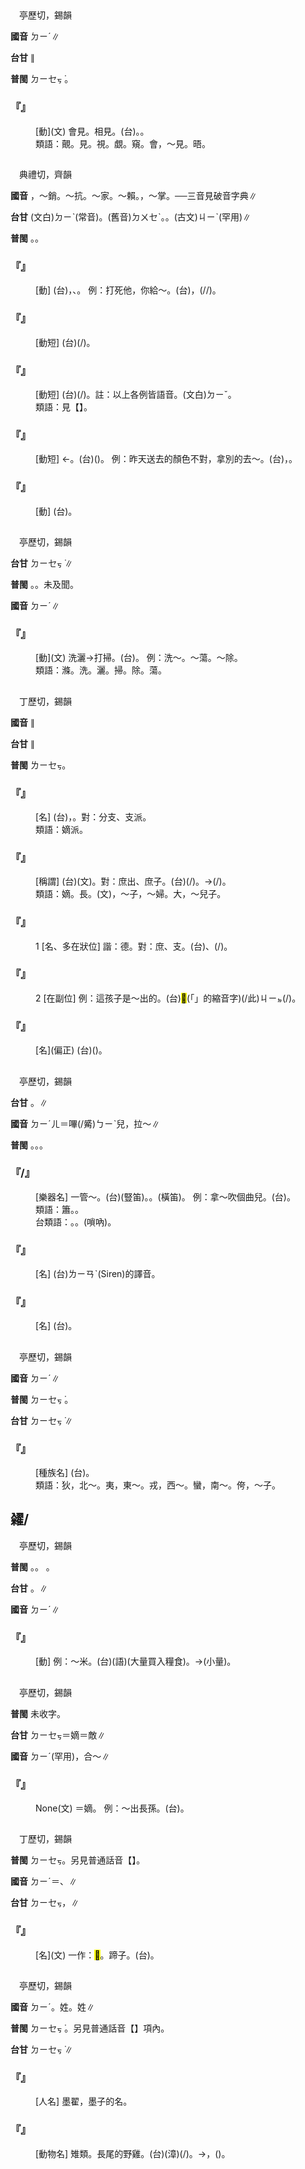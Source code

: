 
=={{ruby|覿|ㄉㄧˊ}}==

　亭歷切，錫韻

'''國音''' <rt>ㄉㄧˊ</rt>∥

'''台甘''' {{ruby|(文)|ㄉㆦㆶ ͘}}∥

'''普閩''' <rt>ㄉㄧㆤㆶ ͘</rt>。

    

==='''『{{ruby|覿|ㄉㄧˊ}}』'''===
: [動](文) 會見。相見。(台){{ruby|相|ㄒㄧㄜ}}{{ruby|/|ㄙㆩ}}{{ruby|見|ㄍㆪ˪}}。{{ruby|相|ㄒㄧㆲ}}{{ruby|會|ㄏㄨㆤ˫}}。
:類語：覿。見。視。覷。窺。會，～見。晤。
:
    

=={{ruby|抵|ㄉㄧˊ}}==

　典禮切，齊韻

'''國音''' {{ruby|(語)|ㄉㄧˊ}}{{ruby|。|ㄉㄧˇ}}，～銷。～抗。～家。～賴。{{ruby|(文)|ㄓˇ}}，～掌。──三音見破音字典∥

'''台甘''' (文白)<rt>ㄉㄧˋ</rt>(常音)。(舊音)<rt>ㄉㄨㆤˋ</rt>。{{ruby|(語)|ㄉㄨˋ}}。(古文)<rt>ㄐㄧˋ</rt>(罕用)∥

'''普閩''' {{ruby|(文)|ㄉㆤˋ}}。{{ruby|(白)|ㄉㄧˋ}}。

    

==='''『{{ruby|抵|ㄉㄧˊ}}』'''===
: [動] (台){{ruby|抵|ㄉㄧˋ}}，{{ruby|賠|ㄅㄨㆤˊ}}{{ruby|/|ㄅㆤˊ}}、{{ruby|配|ㄆㄨㆤ˪}}。 例：打死他，你給～。(台){{ruby|扑|ㄆㄚㆷ}}{{ruby|死|ㄒㄧˋ}}{{ruby|伊|ㄧ}}，{{ruby|汝|ㄌㄧˋ}}{{ruby|去|ㄎㄧ˪}}{{ruby|抵|ㄉㄨˋ}}{{ruby|/|ㄉㄧˋ}}(/{{ruby|對|ㄉㄨㄧ˪}}{{ruby|抵|ㄉㄨˋ}}{{ruby|/|ㄉㄧˋ}}/{{ruby|賠|ㄅㄨㆤˊ}}{{ruby|/|ㄅㆤˊ}}){{ruby|人|ㆢㄧㄣˊ}}{{ruby|/|ㄌㄧㄣˊ}}{{ruby|命|ㆠㄧㄥ˫}}。
    

==='''『{{ruby|抵|ㄉㄧˊ}}{{ruby|命|ㄇㄧㄥˋ}}』'''===
: [動短] (台){{ruby|抵|ㄉㄨˋ}}{{ruby|/|ㄉㄧˋ}}{{ruby|銷|ㄒㄧㄠ}}(/{{ruby|對|ㄉㄨㄧ˪}}{{ruby|抵|ㄉㄧˋ}}){{ruby|賠|ㄅㄨㆤˊ}}{{ruby|/|ㄅㆤˊ}}{{ruby|命|ㄇㄧㄚ˫}}。
    

==='''『{{ruby|抵|ㄉㄧˊ}}{{ruby|不|ㄅㄨˊ}}{{ruby|住|ㄓㄨˋ}}』'''===
: [動短] (台){{ruby|抵|ㄉㄨ˪}}(/{{ruby|擋|ㄉㆲ˪}}){{ruby|<mark>&#xffa45;</mark>|ㆠㆤ˫}}{{ruby|/|ㆠㄨㆤ˫}}{{ruby|住|ㄉㄧㄠˊ}}。註：以上各例皆語音。(文白)<rt>ㄉㄧˇ</rt>。
:類語：見【{{ruby|抵|ㄉㄧˇ}}】。
:
    

==='''『{{ruby|抵|ㄉㄧˊ}}{{ruby|換|·ㄏㄨㄢˋ}}』'''===
: [動短] ←{{ruby|抵|ㄉㄧˇ}}{{ruby|換|ㄏㄨㄢˋ}}。(台){{ruby|抵|ㄉㄧˋ}}{{ruby|換|ㄨㆩ˫}}({{ruby|提|ㄊㆤㆷ}}{{ruby|一|ㄐㄧㆵ ͘}}{{ruby|項|ㄏㄤ˫}}{{ruby|物|ㄇㄧㆷ ͘}}{{ruby|/|ㄇㆭㆷ ͘}}{{ruby|去|ㄎㄧ˪}}{{ruby|替|ㄊㄨㆤ˪}}{{ruby|/|ㄊㆤ˪}}{{ruby|換|ㄨㆩ˫}}{{ruby|原|ㆣㄨㄢˊ}}{{ruby|來|ㄌㄞˊ}}{{ruby|丌|ㆤ}}{{ruby|一|ㄐㄧㆵ ͘}}{{ruby|項|ㄏㄤ˫}})。 例：昨天送去的顏色不對，拿別的去～。(台){{ruby|昨|ㄗㄚ˫}}{{ruby|日|ㄌㄧㆵ ͘}}{{ruby|送|ㄙㄤ˪}}{{ruby|去|ㄎㄧ˪}}{{ruby|丌|ㆤ}}{{ruby|顏|ㆣㄢˊ}}{{ruby|色|ㄒㄧㆤㆶ}}{{ruby|不|ㆬ˫}}{{ruby|著|ㄉㄧㄜㆷ ͘}}，{{ruby|提|ㄊㆤㆷ}}{{ruby|別|ㄅㄚㆵ ͘}}{{ruby|丌|ㆤ}}{{ruby|去|ㄎㄧ˪}}{{ruby|替|ㄊㄨㆤ˪}}{{ruby|/|ㄊㆤ˪}}{{ruby|換|ㄨㆩ˫}}。
    

==='''『{{ruby|抵|ㄉㄧˊ}}{{ruby|償|ㄔㄤˊ}}』'''===
: [動] (台){{ruby|對|ㄉㄨㄧ˪}}{{ruby|抵|ㄉㄨˋ}}{{ruby|/|ㄉㄧˋ}}{{ruby|性|ㄒㄧㄥ˪}}{{ruby|丌|ㆤ}}{{ruby|賠|ㄅㄨㆤˊ}}{{ruby|/|ㄅㆤˊ}}{{ruby|償|ㄒㄧㆲˋ}}。
    

=={{ruby|滌|ㄉㄧˊ}}==

　亭歷切，錫韻

'''台甘''' <rt>ㄉㄧㆤㆶ ͘</rt>∥

'''普閩''' {{ruby|(文)|ㄉㄧㆤㆶ ͘}}。{{ruby|(白)|ㄉㄧㄚㆷ ͘}}。未及聞。

'''國音''' <rt>ㄉㄧˊ</rt>∥

    

==='''『{{ruby|滌|ㄉㄧˊ}}』'''===
: [動](文) 洗灑→打掃。(台){{ruby|洗|ㄙㄨㆤˋ}}{{ruby|/|ㄙㆤˋ}}{{ruby|蕩|ㄉㆭ˫}}。 例：洗～。～蕩。～除。
:類語：滌。洗。灑。掃。除。蕩。
:
    

=={{ruby|嫡|ㄉㄧˊ}}==

　丁歷切，錫韻

'''國音''' {{ruby|(文)|ㄉㄧˊ}}∥

'''台甘''' {{ruby|(文)|ㄉㄧㆤㆶ}}∥

'''普閩''' <rt>ㄌㄧㆤㆶ</rt>。

    

==='''『{{ruby|嫡|ㄉㄧˊ}}{{ruby|系|ㄒㄧˋ}}』'''===
: [名] (台){{ruby|正|ㄐㄧㄥ˪}}{{ruby|宗|ㄗㆲ}}，{{ruby|本|ㄅㄨㄣˋ}}{{ruby|派|ㄆㄞ˪}}。對：分支、支派。
:類語：嫡派。
:
    

==='''『{{ruby|嫡|ㄉㄧˊ}}{{ruby|子|ㄗˇ}}』'''===
: [稱謂] (台){{ruby|嫡|ㄉㄧㆤㆶ}}{{ruby|子|ㄗㄨˋ}}(文)。對：庶出、庶子。(台){{ruby|大|ㄉㄨㄚ˫}}{{ruby|<mark>&#xffa44;</mark>|ㆠㆦˋ}}{{ruby|生|ㄙㆥ}}{{ruby|/|ㄒㆪ}}{{ruby|丌|ㆤ}}{{ruby|長|ㄉㄧㆲˋ}}{{ruby|子|ㄗㄨˋ}}(/{{ruby|大|ㄉㄨㄚ˫}}{{ruby|囝|ㄍㆩˋ}}{{ruby|/|ㄍㄧㆩˋ}})。→{{ruby|正|ㄐㄧㆩ˪}}{{ruby|妻|ㄘㆤ}}(/{{ruby|大|ㄉㄨㄚ˫}}{{ruby|<mark>&#xffa44;</mark>|ㆠㆦˋ}}){{ruby|丌|ㆤ}}{{ruby|囝|ㄍㆩˋ}}{{ruby|/|ㄍㄧㆩˋ}}。
:類語：嫡。長。{{ruby|冢|ㄓㄨㄥˇ}}(文)，～子，～婦。大，～兒子。
:
    

==='''『{{ruby|嫡|ㄉㄧˊ}}』'''===
:1  [名、多在狀位] 諧：德。對：庶、支。(台){{ruby|正|ㄐㄧㄥ˪}}{{ruby|宗|ㄗㆲ}}、{{ruby|正|ㄐㄧㄥ˪}}{{ruby|室|ㄒㄧㆤㆶ}}{{ruby|/|ㄒㄧㆵ}}(/{{ruby|大|ㄉㄨㄚ˫}}{{ruby|<mark>&#xffa44;</mark>|ㆠㆦˋ}})。
    

==='''『{{ruby|嫡|ㄉㄧˊ}}』'''===
:2  [在副位] 例：這孩子是～出的。(台)<mark>&#xffb50;</mark>(「{{ruby|此|ㄐㄧˋ}}{{ruby|一|ㄐㄧㆵ ͘}}」的縮音字)(/此)<rt>ㄐㄧㆵ</rt>{{ruby|個|ㆤˊ}}{{ruby|<mark>&#xffb51;</mark>|ㆣㄧㄣˋ}}{{ruby|仔|ㄚ}}{{ruby|是|ㄒㄧ˫}}{{ruby|嫡|ㄉㄧㆤㆶ}}{{ruby|出|ㄘㄨㆵ}}(/{{ruby|大|ㄉㄨㄚ˫}}{{ruby|<mark>&#xffa44;</mark>|ㆠㆦˋ}}{{ruby|生|ㄙㆥ}}{{ruby|/|ㄒㆪ}}){{ruby|丌|ㆤ}}。
    

==='''『{{ruby|嫡|ㄉㄧˊ}}{{ruby|親|ㄑㄧㄣ}}』'''===
: [名](偏正) (台){{ruby|至|ㄐㄧ˪}}{{ruby|親|ㄑㄧㄣ}}({{ruby|共|ㄍㄤ˫}}{{ruby|血|ㄏㄨㆤㆷ}}{{ruby|統|ㄊㆲˋ}}{{ruby|丌|ㆤ}}{{ruby|家|ㄍㄚ}}{{ruby|族|ㄗㆦㆶ ͘}})。
    

=={{ruby|笛|ㄉㄧˊ}}==

　亭歷切，錫韻

'''台甘''' {{ruby|(文)|ㄉㄧㆤㆶ ͘}}。{{ruby|(語)|ㄉㄚㆵ ͘}}∥

'''國音''' <rt>ㄉㄧˊ</rt>{{ruby|。|ㄅㄧˊ}}<rt>ㄦ</rt>＝嗶(/觱)<rt>ㄅㄧˋ</rt>兒，拉～∥

'''普閩''' {{ruby|(文)|ㄉㄧㆤㆶ ͘}}。{{ruby|(白)|ㄉㄚㆵ ͘}}。{{ruby| |ㄉㄧㆷ ͘}}。

    

==='''『{{ruby|笛|ㄉㄧˊ}}{{ruby|兒|ㄦ}}/{{ruby|子|·ㄗˇ}}』'''===
: [樂器名] 一管～。(台){{ruby|笛|ㄉㄚㆵ}}{{ruby|仔|ㄚ}}(豎笛)。{{ruby|啡|ㄅㄧ}}{{ruby|仔|ㄚ}}。{{ruby|<mark>&#xffcc4;</mark>|ㄆㄧㄣˋ}}{{ruby|仔|ㄚ}}(橫笛)。 例：拿～吹個曲兒。(台){{ruby|舉|ㆣㄧㄚㆷ ͘}}{{ruby|笛|ㄉㄚㆵ ͘}}{{ruby|仔|ㄚ}}{{ruby|歕|ㄅㄨㄣˊ}}{{ruby|一|ㄐㄧㆵ ͘}}{{ruby|塊|ㄉㆤ˪}}{{ruby|曲|ㄎㄧㆤㆶ}}。
:類語：簫。{{ruby|笛|ㄅㄧˊ}}{{ruby|兒|ㄦ}}。
:
:台類語：{{ruby|<mark>&#xf9575;</mark>|ㄞˋ}}{{ruby|仔|ㄚ}}。{{ruby|啡|ㄅㄧ}}{{ruby|仔|ㄚ}}。{{ruby|咑|ㄉㄚ˫}}{{ruby|笛|ㄅㄧㆷ ͘}}(嗩吶)。
:
    

==='''『{{ruby|警|ㄐㄧㄥˇ}}{{ruby|笛|ㄉㄧˊ}}』'''===
: [名] (台){{ruby|警|ㄍㄧㄥˋ}}{{ruby|報|ㄅㄜ˪}}{{ruby|螺|ㄌㆤˊ}}{{ruby|。|ㄙㄞˊ}}<rt>ㄌㄧㄢˋ</rt>(Siren)的譯音。
    

==='''『{{ruby|笛|ㄉㄧˊ}}{{ruby|膜|ㄇㄛˋ}}』'''===
: [名] (台){{ruby|<mark>&#xffcc4;</mark>|ㄆㄧㄣˋ}}{{ruby|仔|ㄚ}}{{ruby|丌|ㆤ}}{{ruby|薄|ㄅㄜㆷ ͘}}{{ruby|膜|ㄇㆦㆷ ͘}}。
    

=={{ruby|狄|ㄉㄧˊ}}==

　亭歷切，錫韻

'''國音''' <rt>ㄉㄧˊ</rt>∥

'''普閩''' <rt>ㄉㄧㆤㆶ ͘</rt>。

'''台甘''' <rt>ㄉㄧㆤㆶ ͘</rt>∥

    

==='''『{{ruby|狄|ㄉㄧˊ}}』'''===
: [種族名] (台){{ruby|古|ㄍㆦˋ}}{{ruby|早|ㄗㄚˋ}}{{ruby|北|ㄅㄚㆶ}}{{ruby|方|ㄏㆭ}}{{ruby|丌|ㆤ}}{{ruby|民|ㆠㄧㄣˊ}}{{ruby|族|ㄗㆦㆶ ͘}}。
:類語：狄，北～。夷，東～。戎，西～。蠻，南～。侉，～子。
:
    

==糴/{{ruby|<mark>&#xf9579;</mark>|ㄉㄧˊ}}==

　亭歷切，錫韻

'''普閩''' {{ruby|(文)|ㄉㄧㆤㆶ ͘}}。{{ruby|(語)|ㄉㄧㄚㆷ ͘}}。 。

'''台甘''' {{ruby|(文)|ㄉㄧㆤㆶ ͘}}。{{ruby|(語)|ㄉㄧㄚㆷ ͘}}∥

'''國音''' <rt>ㄉㄧˊ</rt>∥

    

==='''『{{ruby|糴|ㄉㄧˊ}}』'''===
: [動] 例：～米。(台){{ruby|糴|ㄉㄧㄚㆷ ͘}}{{ruby|米|ㆠㄧˋ}}(語)(大量買入糧食)。→(小量){{ruby|買|ㆠㄨㆤˋ}}{{ruby|/|ㆠㆤˋ}}{{ruby|米|ㆠㄧˋ}}。
    

=={{ruby|適|ㄉㄧˊ}}==

　亭歷切，錫韻

'''普閩''' 未收字。

'''台甘''' <rt>ㄉㄧㆤㆶ</rt>＝嫡{{ruby|。|ㄉㄧㆤㆶ ͘}}＝敵∥

'''國音''' <rt>ㄉㄧˊ</rt>(罕用){{ruby|。|ㄕˋ}}，合～∥

    

==='''『{{ruby|適|ㄉㄧˊ}}』'''===
: None(文) ＝嫡。 例：～出長孫。(台){{ruby|大|ㄉㄨㄚ˫}}{{ruby|囝|ㄍㆩˋ}}{{ruby|/|ㄍㄧㆩˋ}}{{ruby|大|ㄉㄨㄚ˫}}{{ruby|孫|ㄙㄨㄣ}}。
    

=={{ruby|蹢|ㄉㄧˊ}}==

　丁歷切，錫韻

'''普閩''' <rt>ㄉㄧㆤㆶ</rt>。另見普通話音【{{ruby|蹢|ㄓˊ}}】。

'''國音''' <rt>ㄉㄧˊ</rt>{{ruby|。|ㄓˊ}}＝{{ruby|躑|ㄓˊ}}、{{ruby|擿|ㄓˊ}}∥

'''台甘''' <rt>ㄉㄧㆤㆶ</rt>{{ruby|。|ㄉㄧㆤㆶ ͘}}，{{ruby|蹢|ㄉㄧㆤㆶ ͘}}{{ruby|躅|ㄉㆦㆶ ͘}}∥

    

==='''『{{ruby|蹢|ㄉㄧˊ}}』'''===
: [名](文) 一作：<mark>&#xf9577;</mark>。蹄子。(台){{ruby|獸|ㄒㄧㄨ˪}}{{ruby|類|ㄌㄨㄧ˫}}{{ruby|丌|ㆤ}}{{ruby|骹|ㄎㄚ}}{{ruby|蹄|ㄉㄨㆤˊ}}{{ruby|/|ㄉㆤˊ}}。
    

=={{ruby|翟|ㄉㄧˊ}}==

　亭歷切，錫韻

'''國音''' <rt>ㄉㄧˊ</rt>。姓{{ruby|(文)|ㄓㄜˊ}}。姓{{ruby|(語)|ㄓㄞˊ}}∥

'''普閩''' <rt>ㄉㄧㆤㆶ ͘</rt>。另見普通話音【{{ruby|翟|ㄓㄞˊ}}】項內。

'''台甘''' <rt>ㄉㄧㆤㆶ ͘</rt>∥

    

==='''『{{ruby|墨|ㄇㄛˋ}}{{ruby|翟|ㄉㄧˊ}}』'''===
: [人名] 墨翟，墨子的名。
    

==='''『{{ruby|翟|ㄉㄧˊ}}』'''===
: [動物名] 雉類。長尾的野雞。(台){{ruby|雉|ㄎㄧ˫}}{{ruby|雞|ㄍㄨㆤ}}{{ruby|/|ㄍㆤ}}(漳)(/{{ruby|雉|ㄊㄧ˫}}{{ruby|雞|ㄍㄨㆤ}}{{ruby|/|ㄍㆤ}})。→{{ruby|雉|ㄊㄧ˫}}{{ruby|雞|ㄍㄨㆤ}}{{ruby|/|ㄍㆤ}}{{ruby|尾|ㆠㆤˋ}}{{ruby|/|ㆠㄨㆤˋ}}，({{ruby|樂|ㄌㆦㆶ ͘}}{{ruby|舞|ㆠㄨˋ}}{{ruby|用|ㄧㄥ˫}}{{ruby|/|ㄧㆲ˫}}{{ruby|丌|ㆤ}})。
    
